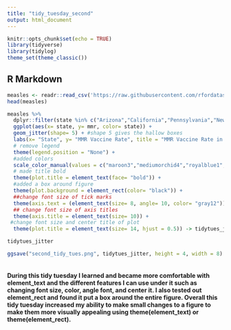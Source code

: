 ```yaml
---
title: "tidy_tuesday_second"
output: html_document
---
```


```r
knitr::opts_chunk$set(echo = TRUE)
library(tidyverse)
library(tidylog)
theme_set(theme_classic())
```

## R Markdown


```r
measles <- readr::read_csv('https://raw.githubusercontent.com/rfordatascience/tidytuesday/master/data/2020/2020-02-25/measles.csv')
head(measles)
```



```r
measles %>%
  dplyr::filter(state %in% c("Arizona","California","Pennsylvania","New York")) %>% #use only selected states
  ggplot(aes(x= state, y= mmr, color= state)) + 
  geom_jitter(shape= 5) + #shape 5 gives the hallow boxes 
  labs(x= "State", y= "MMR Vaccine Rate", title = "MMR Vaccine Rate in Arizona, California, New York & Pennsylvania") + 
  # remove legend
  theme(legend.position = "None") + 
  #added colors
  scale_color_manual(values = c("maroon3","mediumorchid4","royalblue1","royalblue4")) + 
  # made title bold 
  theme(plot.title = element_text(face= "bold")) + 
  #added a box around figure
  theme(plot.background = element_rect(color= "black")) + 
  ##change font size of tick marks
  theme(axis.text = (element_text(size= 8, angle= 10, color= "gray12"))) + 
  ## change font size of axis titles
  theme(axis.title = element_text(size= 10)) + 
 #change font size and center title of plot
  theme(plot.title = element_text(size= 14, hjust = 0.5)) -> tidytues_jitter

tidytues_jitter

ggsave("second_tidy_tues.png", tidytues_jitter, height = 4, width = 8)
  

```
#### During this tidy tuesday I learned and became more comfortable with element_text and the different features I can use under it such as changing font size, color, angle font, and center it. I also tested out element_rect and found it put a box around the entire figure. Overall this tidy tuesday increased my ability to make small changes to a figure to make them more visually appealing using theme(element_text) or theme(element_rect). ######

